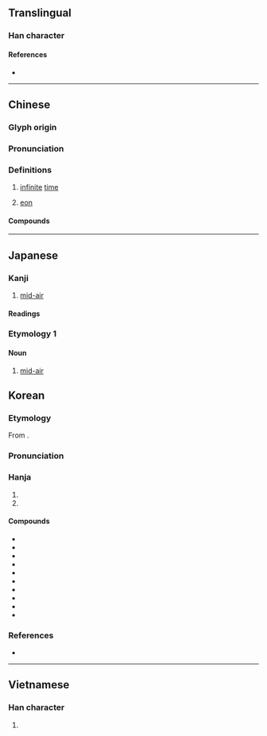 {{character info}}
==Translingual==

===Han character===
{{Han char|rn=40|rad=宀|as=05|sn=8|four=30602|canj=JLW|ids=⿱宀由}}

====References====
* {{Han ref|kx=0283.170|dkj=07108|dj=0559.010|hdz=20921.020|uh=5B99|ud=23449|bh=A97A|bd=43386}}

----

==Chinese==
{{zh-forms}}

===Glyph origin===
{{Han etym}}

===Pronunciation===
{{zh-pron
|m=zhòu
|m-s=
|c=zau6
|c-t=
|g=
|h=pfs=chhiu
|j=
|md=dêu
|mn=qz,tw,xm,zz:tiū/qz:tiǔ
|mn-t=
|w=
|x=
|mc=y
|oc=y
|cat=
}}

===Definitions===
{{zh-hanzi}}

# {{lb|zh|obsolete|except in {{zh-l|[[宇宙]]}}}} [[infinite]] [[time]]
# {{lb|zh|geology}} [[eon]]

====Compounds====
{{zh-der|孔宙碑|宇宙|宇宙塵|宇宙射線|宇宙年|宇宙火箭|宇宙站|宇宙線|宇宙觀|宇宙速度|宇宙鋒|宇宙飛船|宙斯|島宇宙|漢孔宙碑|膨脹宇宙}}

----

==Japanese==

===Kanji===
{{ja-kanji|grade=6|rs=宀05}}

# [[mid-air]]

====Readings====
{{ja-readings
|goon=じゅう<ぢう
|kanon=ちゅう<ちう
|kun=そら-
}}

===Etymology 1===
{{ja-kanjitab|ちゅう|yomi=kanon}}

====Noun====
{{ja-noun|ちゅう}}
# [[mid-air]]

==Korean==

===Etymology===
From {{der|ko|ltc|-}} {{ltc-l|宙}}.

{{collapse|
* {{hanja-dongguk|뜌ᇢ〮|ttyúw}}
* {{hanja-hunmong|듀〯|tyǔ|天文#상01A}}
|Historical readings
|bg=#FFFFFF}}

===Pronunciation===
{{ko-hanja-pron|주|l=y}}

===Hanja===
{{ko-hanja-search}}
{{ko-hanja|집|주}}

# {{hanja form of|주|[[infinite]] [[time]] in {{ko-l|우주|space|宇宙}}}}
# {{hanja form of|주|[[house]]; [[ridgepole]]; [[pillar]]}}

====Compounds====
{{der-top|Compounds}}
* {{ko-l|우주|[[space]]|宇宙}}
* {{ko-l|우주선|[[spaceship]]|宇宙船}}
* {{ko-l|우주인|[[alien]]; [[astronaut]]|宇宙人}}
* {{ko-l|대우주|[[macrocosm]]|大宇宙}}
* {{ko-l|소우주|[[microcosm]]|小宇宙}}
* {{ko-l|우주복|[[spacesuit]]|宇宙服}}
* {{ko-l|^주합루|[[w:ko:주합루|Juhamnu]]|宙合樓}}
* {{ko-l|우주만물|[[all]] [[things]]|宇宙萬物}}
* {{ko-l|우주왕복선|[[space shuttle]]|宇宙往復船}}
* {{ko-l|우주비행사|[[astronaut]]|宇宙飛行士}}
{{der-bottom}}

===References===
* {{R:hanjadoc|2534}}

----

==Vietnamese==

===Han character===
{{vi-readings|reading=trụ|rs=宀05}}

# {{rfdef|vi|sort=宀05}}